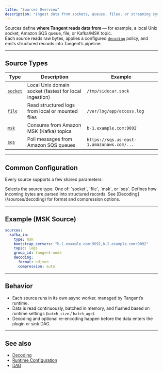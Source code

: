```yaml
---
title: "Sources Overview"
description: "Ingest data from sockets, queues, files, or streaming systems."
---
```


Sources define **where Tangent reads data from** — for example, a local Unix socket, Amazon SQS queue, file, or Kafka/MSK topic.  
Each source reads raw bytes, applies a configured [`decoding`](/sources/decoding) policy, and emits structured records into Tangent’s pipeline.

---

## Source Types

| Type | Description | Example |
|------|--------------|----------|
| [`socket`](/sources/socket) | Local Unix domain socket (fastest for local ingestion) | `/tmp/sidecar.sock` |
| [`file`](/sources/file) | Read structured logs from local or mounted files | `/var/log/app/access.log` |
| [`msk`](/sources/msk) | Consume from Amazon MSK (Kafka) topics | `b-1.example.com:9092` |
| [`sqs`](/sources/sqs) | Poll messages from Amazon SQS queues | `https://sqs.us-east-1.amazonaws.com/...` |

---

## Common Configuration

Every source supports a few shared parameters:

<ParamField path="type" type="string" required>
Selects the source type.  
One of: `socket`, `file`, `msk`, or `sqs`.
</ParamField>

<ParamField path="decoding" type="object">
Defines how incoming bytes are parsed into structured records.  
See [Decoding](/sources/decoding) for format and compression options.
</ParamField>

---

## Example (MSK Source)

```yaml tangent.yaml icon=download
sources:
  kafka_in:
    type: msk
    bootstrap_servers: "b-1.example.com:9092,b-2.example.com:9092"
    topic: logs
    group_id: tangent-node
    decoding:
      format: ndjson
      compression: auto
````

---

## Behavior

* Each source runs in its own async worker, managed by Tangent’s runtime.
* Data is read continuously, batched in memory, and flushed based on runtime settings (`batch_size` / `batch_age`).
* Decoding and optional re-encoding happen before the data enters the plugin or sink DAG.

---

## See also

* [Decoding](/sources/decoding)
* [Runtime Configuration](/cli/tangent-yaml#runtime)
* [DAG](/cli/tangent-yaml#dag)